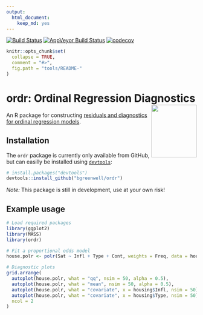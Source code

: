 ```yaml
---
output: 
  html_document: 
    keep_md: yes
---
```

[![Build Status](https://travis-ci.org/AFIT-R/ordr.svg?branch=master)](https://travis-ci.org/AFIT-R/ordr)
[![AppVeyor Build Status](https://ci.appveyor.com/api/projects/status/github/AFIT-R/ordr?branch=master&svg=true)](https://ci.appveyor.com/project/AFIT-R/ordr)
[![codecov](https://codecov.io/gh/AFIT-R/ordr/branch/master/graph/badge.svg)](https://codecov.io/gh/AFIT-R/ordr)

```r
knitr::opts_chunk$set(
  collapse = TRUE,
  comment = "#>",
  fig.path = "tools/README-"
)
```

# ordr: Ordinal Regression Diagnostics <img src="tools/ordr-logo.png" align="right" width="120" height="139" />

An R package for constructing [residuals and diagnostics for ordinal regression models](http://amstat.tandfonline.com/doi/abs/10.1080/01621459.2017.1292915).


## Installation

The `ordr` package is currently only available from GitHub, but can easilly be installed using [`devtools`](https://CRAN.R-project.org/package=devtools):
```r
# install.packages("devtools")
devtools::install_github("bgreenwell/ordr")
```
*Note:* This package is still in development, use at your own risk!


## Example usage

```r
# Load required packages
library(ggplot2)
library(MASS)
library(ordr)

# Fit a proportional odds model
house.polr <- polr(Sat ~ Infl + Type + Cont, weights = Freq, data = housing)

# Diagnostic plots
grid.arrange(
  autoplot(house.polr, what = "qq", nsim = 50, alpha = 0.5),
  autoplot(house.polr, what = "mean", nsim = 50, alpha = 0.5),
  autoplot(house.polr, what = "covariate", x = housing$Infl, nsim = 50),
  autoplot(house.polr, what = "covariate", x = housing$Type, nsim = 50),
  ncol = 2
)

```
